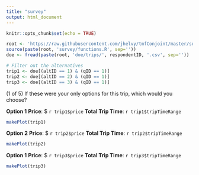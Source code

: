 ```yaml
---
title: "survey"
output: html_document
---
```


```r
knitr::opts_chunk$set(echo = TRUE)
```

<!-- This goes in the survey google sheet block for reading in the doe -->

```r
root <- 'https://raw.githubusercontent.com/jhelvy/tmfConjoint/master/survey/pilot2/'
source(paste(root, 'survey/functions.R', sep=''))
doe <- fread(paste(root, 'doe/trips/', respondentID, '.csv', sep=''))

# Filter out the alternatives
trip1 <- doe[(altID == 1) & (qID == 1)]
trip2 <- doe[(altID == 2) & (qID == 1)]
trip3 <- doe[(altID == 3) & (qID == 1)]
```
(1 of 5) If these were your only options for this trip, which would you choose?


<!-- This goes in the survey google sheet block for creating a choice option -->

**Option 1**
**Price**: $ `r trip1$price`
**Total Trip Time**: `r trip1$tripTimeRange`
```r
makePlot(trip1)
```

**Option 2**
**Price**: $ `r trip2$price`
**Total Trip Time**: `r trip2$tripTimeRange`
```r
makePlot(trip2)
```

**Option 1**
**Price**: $ `r trip3$price`
**Total Trip Time**: `r trip3$tripTimeRange`
```r
makePlot(trip3)
```
